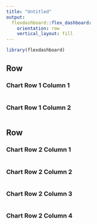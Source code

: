 ```yaml
---
title: "Untitled"
output: 
  flexdashboard::flex_dashboard:
    orientation: row 
    vertical_layout: fill
---
```


```r
library(flexdashboard)
```

    
Row 
-------------------------------------

### Chart Row 1 Column 1 

```r

```

### Chart Row 1 Column 2 

```r

```


Row
-------------------------------------

### Chart Row 2 Column 1 

```r

```


### Chart Row 2 Column 2 

```r

```


### Chart Row 2 Column 3 

```r

```


### Chart Row 2 Column 4 

```r

```

